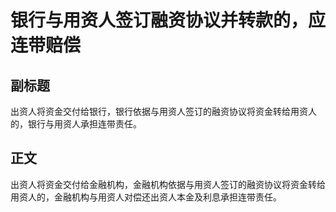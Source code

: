 # 银行与用资人签订融资协议并转款的，应连带赔偿
## 副标题
出资人将资金交付给银行，银行依据与用资人签订的融资协议将资金转给用资人的，银行与用资人承担连带责任。
## 正文
出资人将资金交付给金融机构，金融机构依据与用资人签订的融资协议将资金转给用资人的，金融机构与用资人对偿还出资人本金及利息承担连带责任。